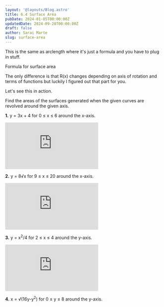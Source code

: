 ```yaml
---
layout: '@layouts/Blog.astro'
title: 6.4 Surface Area
pubDate: 2024-01-05T00:00:00Z 
updatedDate: 2024-09-28T00:00:00Z 
draft: false
author: Sarai Marte
slug: surface-area
---
```



This is the same as arclength where it's just a formula and you have to plug in stuff.


<ImageMd>
<Latex formula = "S = 2\pi \int_{a}^{b} R(x) \sqrt{1 + \left( f'(x) \right)^2} \, dx"/>
Formula for surface area
</ImageMd>

The only difference is that R(x) changes depending on axis of rotation and terms of functions but luckily I figured out that part for you.

<ImageMd img = {img1} alt = "T = Terms of"/>

Let's see this in action.

Find the areas of the surfaces generated when the given curves are revolved around the given axis.

**1.** y = 3x + 4 for 0 ≤ x ≤ 6 around the x-axis.

<Solution>

<Latex formula = '156\pi \sqrt{10}'/>
<iframe src="https://www.youtube.com/embed/3F-sfmmllHY?si=alohMVzDm1EAfnAu" title="YouTube video player" frameborder="0" allow="accelerometer; autoplay; clipboard-write; encrypted-media; gyroscope; picture-in-picture; web-share" referrerpolicy="strict-origin-when-cross-origin" allowfullscreen></iframe>

</Solution>

**2.** y = 8√x for 9 ≤ x ≤ 20 around the x-axis.

<Solution>

<Latex formula = '\frac{2912\pi}{3}'/>

<iframe src="https://www.youtube.com/embed/LjwWWuXpV_o?si=DLNyjTjWuCfutPgr" title="YouTube video player" frameborder="0" allow="accelerometer; autoplay; clipboard-write; encrypted-media; gyroscope; picture-in-picture; web-share" referrerpolicy="strict-origin-when-cross-origin" allowfullscreen></iframe>

</Solution>

**3.** y = x<sup>2</sup>/4 for 2 ≤ x ≤ 4 around the y-axis.

<Solution>

<Latex formula = "\frac{\pi}{3} \left[ 20^{\frac{3}{2}} -8^{\frac{3}{2}} ) \right]"/>

<iframe src="https://www.youtube.com/embed/TnJ2s1SLD2I?si=9QFegBK_vallzJG6" title="YouTube video player" frameborder="0" allow="accelerometer; autoplay; clipboard-write; encrypted-media; gyroscope; picture-in-picture; web-share" referrerpolicy="strict-origin-when-cross-origin" allowfullscreen></iframe>

</Solution>

**4.** x = √(16y-y<sup>2</sup>) for 0 ≤ y ≤ 8 around the y-axis.

<Solution>

<Latex formula = '128\pi'/>

</Solution>